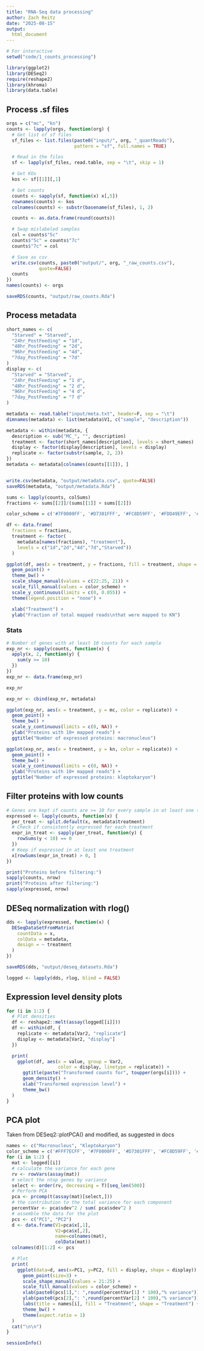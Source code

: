 ```yaml
---
title: "RNA-Seq data processing"
author: Zach Reitz
date: "2025-08-15"
output:
  html_document
---
```


```r
# For interactive
setwd("code/1_counts_processing")
```

```r
library(ggplot2)
library(DESeq2)
require(reshape2)
library(khroma)
library(data.table)
```

## Process .sf files
```r
orgs = c("mc", "kn")
counts <- lapply(orgs, function(org) {
  # Get list of sf files
  sf_files <- list.files(paste0("input/", org, "_quantReads"),
                         pattern = "sf", full.names = TRUE)

  # Read in the files
  sf <- lapply(sf_files, read.table, sep = "\t", skip = 1)

  # Get KOs
  kos <- sf[[1]][,1]

  # Get counts
  counts <- sapply(sf, function(x) x[,5])
  rownames(counts) <- kos
  colnames(counts) <- substr(basename(sf_files), 1, 2)

  counts <- as.data.frame(round(counts))

  # Swap mislabeled samples
  col = counts$"5c"
  counts$"5c" = counts$"7c"
  counts$"7c" = col

  # Save as csv
  write.csv(counts, paste0("output/", org, "_raw_counts.csv"), 
            quote=FALSE)
  counts
})
names(counts) <- orgs

saveRDS(counts, "output/raw_counts.Rda")
```

## Process metadata
```r
short_names <- c(
  "Starved" = "Starved", 
  "24hr_PostFeeding" = "1d", 
  "48hr_PostFeeding" = "2d", 
  "96hr_PostFeeding" = "4d",
  "7day_PostFeeding" = "7d"
)
display <- c(
  "Starved" = "Starved", 
  "24hr_PostFeeding" = "1 d", 
  "48hr_PostFeeding" = "2 d", 
  "96hr_PostFeeding" = "4 d",
  "7day_PostFeeding" = "7 d"
)

metadata <- read.table("input/meta.txt", header=F, sep = "\t")
dimnames(metadata) <- list(metadata$V1, c("sample", "description"))

metadata <- within(metadata, {
  description <- sub("MC_", "", description)
  treatment <- factor(short_names[description], levels = short_names)
  display <- factor(display[description], levels = display)
  replicate <- factor(substr(sample, 2, 2))
})
metadata <- metadata[colnames(counts[[1]]), ]


write.csv(metadata, "output/metadata.csv", quote=FALSE)
saveRDS(metadata, "output/metadata.Rda")
```


```r
sums <- lapply(counts, colSums)
fractions <- sums[[2]]/(sums[[1]] + sums[[2]])

color_scheme = c('#7F0000FF', '#D7301FFF', '#FC8D59FF', '#FDD49EFF', '#FFF7ECFF')

df <- data.frame(
  fractions = fractions, 
  treatment <- factor(
    metadata[names(fractions), "treatment"],
    levels = c("1d","2d","4d","7d","Starved"))
  )

ggplot(df, aes(x = treatment, y = fractions, fill = treatment, shape = treatment)) +
  geom_point() +
  theme_bw() +
  scale_shape_manual(values = c(22:25, 21)) +
  scale_fill_manual(values = color_scheme) +
  scale_y_continuous(limits = c(0, 0.055)) +
  theme(legend.position = "none") +

  xlab("Treatment") +
  ylab("Fraction of total mapped reads\nthat were mapped to KN")
```

### Stats
```r
# Number of genes with at least 10 counts for each sample
exp_nr <- sapply(counts, function(x) {
  apply(x, 2, function(y) {
    sum(y >= 10)
  })
})
exp_nr <- data.frame(exp_nr)

exp_nr

exp_nr <- cbind(exp_nr, metadata)

ggplot(exp_nr, aes(x = treatment, y = mc, color = replicate)) + 
  geom_point() +
  theme_bw() +
  scale_y_continuous(limits = c(0, NA)) +
  ylab("Proteins with 10+ mapped reads") +
  ggtitle("Number of expressed proteins: macronucleus")

ggplot(exp_nr, aes(x = treatment, y = kn, color = replicate)) + 
  geom_point() +
  theme_bw() +
  scale_y_continuous(limits = c(0, NA)) +
  ylab("Proteins with 10+ mapped reads") +
  ggtitle("Number of expressed proteins: kleptokaryon")
```

## Filter proteins with low counts
```r
# Genes are kept if counts are >= 10 for every sample in at least one treatment
expressed <- lapply(counts, function(x) {
  per_treat <- split.default(x, metadata$treatment)
  # Check if consistently expressed for each treatment
  expr_in_treat <- sapply(per_treat, function(y) {
    rowSums(y < 10) == 0
  })
  # Keep if expressed in at least one treatment
  x[rowSums(expr_in_treat) > 0, ]
})

print("Proteins before filtering:")
sapply(counts, nrow)
print("Proteins after filtering:")
sapply(expressed, nrow)
```


## DESeq normalization with rlog()
```r
dds <- lapply(expressed, function(x) {
  DESeqDataSetFromMatrix(
    countData = x,
    colData = metadata,
    design = ~ treatment
  )
})

saveRDS(dds, "output/deseq_datasets.Rda")

logged <- lapply(dds, rlog, blind = FALSE)
```

## Expression level density plots
```r
for (i in 1:2) {
  # Plot densities
  df <- reshape2::melt(assay(logged[[i]]))
  df <- within(df, {
    replicate <- metadata[Var2, "replicate"]
    display <- metadata[Var2, "display"]
  })

  print(
    ggplot(df, aes(x = value, group = Var2, 
                   color = display, linetype = replicate)) +
      ggtitle(paste("Transformed counts for", toupper(orgs[i]))) +
      geom_density() +
      xlab("Transformed expression level") +
      theme_bw()
  )
}
```

## PCA plot
Taken from DESeq2::plotPCA() and modified, as suggested in docs
```r
names <- c("Macronucleus", "Kleptokaryon")
color_scheme = c('#FFF7ECFF', '#7F0000FF', '#D7301FFF', '#FC8D59FF', '#FDD49EFF')
for (i in 1:2) {
  mat <- logged[[i]]
  # calculate the variance for each gene
  rv <- rowVars(assay(mat))
  # select the ntop genes by variance
  select <- order(rv, decreasing = T)[seq_len(500)]
  # Perform PCA
  pca <- prcomp(t(assay(mat)[select,]))
  # the contribution to the total variance for each component
  percentVar <- pca$sdev^2 / sum( pca$sdev^2 )
  # assemble the data for the plot
  pcs <- c("PC1", "PC2")
  d <- data.frame(V1=pca$x[,1],
                  V2=pca$x[,2],
                  name=colnames(mat), 
                  colData(mat))
  colnames(d)[1:2] <- pcs

  # Plot
  print(
    ggplot(data=d, aes(x=PC1, y=PC2, fill = display, shape = display)) +
      geom_point(size=3) + 
      scale_shape_manual(values = 21:25) +
      scale_fill_manual(values = color_scheme) +
      xlab(paste0(pcs[1],": ",round(percentVar[1] * 100),"% variance")) +
      ylab(paste0(pcs[2],": ",round(percentVar[2] * 100),"% variance")) +
      labs(title = names[i], fill = "Treatment", shape = "Treatment") +
      theme_bw() + 
      theme(aspect.ratio = 1)
  )
  cat("\n\n")
}
```

```r
sessionInfo()
```